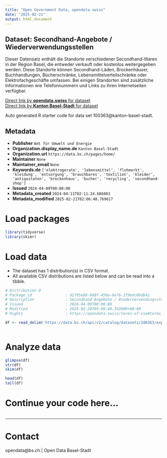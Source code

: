 ```yaml
---
title: "Open Government Data, opendata.swiss"
date: "2025-02-21"
output: html_document
---
```


## Dataset: Secondhand-Angebote / Wiederverwendungsstellen

Dieser Datensatz enthält die Standorte verschiedener
Secondhand-Waren in der Region Basel, die entweder verkauft oder kostenlos
weitergegeben werden. Diese Standorte können Secondhand-Läden, Brockenhäuser,
Buchhandlungen, Bücherschränke, Lebensmittelverteilschränke oder
Elektrofachgeschäfte umfassen. Bei einigen Standorten sind zusätzliche
Informationen wie Telefonnummern und Links zu ihren Internetseiten verfügbar.

[Direct link by **opendata.swiss** for dataset](https://opendata.swiss/de/dataset/wiederverwendungsstellen)<br>
[Direct link by **Kanton Basel-Stadt** for dataset](https://data.bs.ch/explore/dataset/100363/)

Auto generated R starter code for data set 100363@kanton-basel-stadt.

## Metadata

- **Publisher** `Amt für Umwelt und Energie`
- **Organization.display_name.de** `Kanton Basel-Stadt`
- **Organization.url** `https://data.bs.ch/pages/home/`
- **Maintainer** `None`
- **Maintainer_email** `None`
- **Keywords.de** `['elektrogerate', 'lebensmittel', 'flohmarkt', 'kleidung', 'entsorgung', 'brauchbares', 'textilien', 'kleider', 'antiquitaten', 'brockenhaus', 'bucher', 'recycling', 'secondhand-shop']`
- **Issued** `2024-04-09T00:00:00`
- **Metadata_created** `2024-04-11T02:11:24.686003`
- **Metadata_modified** `2025-02-21T02:06:48.769617`


# Load packages

```r

library(tidyverse)
library(skimr)

```

# Load data

-   The dataset has 1 distribution(s) in CSV format.
-   All available CSV distributions are listed below and can be read into a tibble.

```r

# Distribution 0
# Package_id               : d1f95e88-980f-450a-8e76-179bdc06db41
# Description              : Secondhand-Angebote / Wiederverwendungsstellen (csv)
# Issued                   : 2024-04-09T00:00:00
# Modified                 : 2025-02-20T05:09:49.343000+00:00
# Rights                   : https://opendata.swiss/terms-of-use#terms_by

df <- read_delim('https://data.bs.ch/api/v2/catalog/datasets/100363/exports/csv?use_labels=true')



```

# Analyze data

```r

glimpse(df)
str(df)
skim(df)

head(df)
tail(df)

```

# Continue your code here...

```r

```

------------------------------------------------------------------------

# Contact

opendata@bs.ch | Open Data Basel-Stadt
